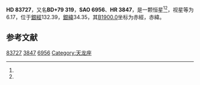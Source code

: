 {{Starbox begin
| name = HD 83727
}}
{{Starbox observe
| epoch = [[J2000.0|J2000.0]]
| constell = {{星座名待查}}<ref name=SIMBAD>{{cite web
 | url=http://simbad.u-strasbg.fr/simbad/sim-id?Ident=HR+3847
 | title =Pulsating variable Star
 | publisher=Centre de Données astronomiques de Strasbourg
 | work=SIMBAD
 | accessdate=2012-07-13}}</ref><ref name=DATA>{{cite web
 | url=http://vizier.u-strasbg.fr/viz-bin/VizieR-5?-out.add=.&-source=5050&-corr=PK=HR&-out.max=9999&HR=3847
 | title=VizieR Detailed Page
 | accessdate=2012-07-13
 | archive-date=2016-03-05
 | archive-url=https://web.archive.org/web/20160305001712/http://vizier.u-strasbg.fr/viz-bin/VizieR-5?-out.add=.&-source=5050&-corr=PK=HR&-out.max=9999&HR=3847
 | dead-url=no
 }}</ref>
| 星官 = 
| ra = {{RA|9|47|18}}<ref name=SIMBAD /><ref name=DATA />
| dec = {{DEC|+79|8|12}}<ref name=SIMBAD /><ref name=DATA />
| appmag_v = 6.17<ref name=SIMBAD /><ref name=DATA />
}}
{{Starbox character
| class = F0V:<ref name=SIMBAD /><ref name=DATA />
| b-v = 0.25<ref name=SIMBAD /><ref name=DATA />
| u-b = 0.12<ref name=SIMBAD /><ref name=DATA />
| r-i = <ref name=SIMBAD /><ref name=DATA />
| variable = 
}}
{{Starbox astrometry
| radial_v = 0.12
| prop_mo_ra = -7
| parallax = 
| p_error = 
}}
{{Starbox catalog
| names =BD+79 319，[[SAO星表|SAO]] 6956，[[HD星表|HD]] 83727，[[HR星表|HR]] 3847}}
{{Starbox reference |Simbad=HR+3847}}
{{Starbox end}}

'''HD 83727'''，又名'''BD+79 319'''，'''SAO 6956'''、'''HR 3847'''，是一颗恒星<ref name=SIMBAD /><ref name=DATA />，视星等为6.17，位于[[銀道座標系|銀經]]132.39，[[銀道座標系|銀緯]]34.35，其[[B1900.0|B1900.0]]坐标为赤經{{RA|9|35|27}}，赤緯{{DEC|+79|34.35|43}}。

== 参考文献 ==
{{reflist}}

{{star-stub}}

[[Category:HD和HDE天體|83727]]
[[Category:HR天體|3847]]
[[Category:SAO天體|6956]]
[[Category:天龙座|Category:天龙座]]